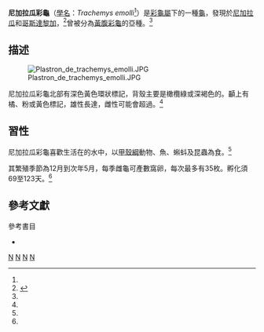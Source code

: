 {{Speciesbox 
| taxon = Trachemys emolli
| status = NE
| status_system = iucn2.3
| status_ref = <ref name="Rhodin103"/>
| image = Trachemys emolli.JPG
| binomial_authority = (Legler, 1990)<ref name="Rhodin103">{{Harnvb|Rhodin|2010|p=000.103}}</ref>
| synonyms =

* ''Pseudemys scripta emolli'' <small>Legler, 1990</small>
* ''Trachemys scripta emolli'' <small>Iverson, 1992</small>
* ''Trachemys ornata emolli'' <small>Walls, 1996</small>
* ''Trachemys emolli'' <small>Seidel, 2002</small>
* ''Trachemys venusta emolli'' <small>Artner, 2003</small>

| synonyms_ref=<ref name="Fritz2007">{{Cite journal |journal=Vertebrate Zoology |title=Checklist of Chelonians of the World |year=2007 |author=Fritz Uwe |coauthors=Peter Havaš |volume=57 |issue=2 |pages=204–205 |id= |url=http://www.cnah.org/pdf_files/851.pdf |archiveurl=https://www.webcitation.org/5v20ztMND?url=http://www.cnah.org/pdf_files/851.pdf |archivedate=2010-12-17 |accessdate=29 May 2012 |deadurl=yes }}</ref>
}}

'''尼加拉瓜彩龜'''（[[學名|學名]]：''Trachemys emolli''<ref name="Rhodin103"/>）是[[彩龜屬|彩龜屬]]下的一種[[龜|龜]]，發現於[[尼加拉瓜|尼加拉瓜]]和[[哥斯達黎加|哥斯達黎加]]，<ref name=BandH>{{cite web|title=Trachemys Emolli/Nicaraguan Slider Care Sheet|url=http://bandhturtlesite.weebly.com/nicaraguan-slider.html|publisher=B and H Turtle Site|accessdate=3 January 2013|archive-date=2014-05-25|archive-url=https://web.archive.org/web/20140525201454/http://bandhturtlesite.weebly.com/nicaraguan-slider.html|dead-url=no}}</ref>曾被分為[[黃腹彩龜|黃腹彩龜]]的亞種。<ref name="Rhodin103"/>

== 描述==

[[File:Plastron_de_trachemys_emolli.JPG|thumb]]

尼加拉瓜彩龜北部有深色黃色環狀標記，背殼主要是橄欖綠或深褐色的。顳上有橘、粉或黃色標記，雄性長達{{convert|8|-|12|in|cm}}，雌性可能會超過{{convert|15|in|cm}}。<ref name=BandH></ref>

== 習性==

尼加拉瓜彩龜喜歡生活在{{convert|70|-|80|F|C}}的水中，以[[甲殼綱|甲殼綱]]動物、魚、蝌蚪及昆蟲為食。<ref name=BandH></ref>

其繁殖季節為12月到次年5月，每季雌龜可產數窩卵，每次最多有35枚。孵化須69至123天。<ref name=BandH></ref>

== 參考文獻 ==
{{Reflist}}

; 參考書目
* {{Anchor|CITEREFRhodin2010}}{{cite web |url=http://www.iucn-tftsg.org/wp-content/uploads/file/Accounts/crm_5_000_checklist_v3_2010.pdf |title=Turtles of the World 2010 Update: Annotated Checklist of Taxonomy, Synonymy, Distribution and Conservation Status |date=2010-12-14 |accessdate=2010-12-15 |last=Rhodin |first=Anders G.J. |coauthors=Paul van Dijk, Peter;  Inverson, John B.; Shaffer, H. Bradley |format=pdf |archiveurl=https://www.webcitation.org/5uzfktoIh?url=http://www.iucn-tftsg.org/wp-content/uploads/file/Accounts/crm_5_000_checklist_v3_2010.pdf |archivedate=2010-12-15 |deadurl=yes }}
{{taxonbar}}
[[Category:_1990年描述的动物|N]]
[[Category:彩龜屬|N]]
[[Category:尼加拉瓜动物|N]]
[[Category:哥斯達黎加動物|N]]